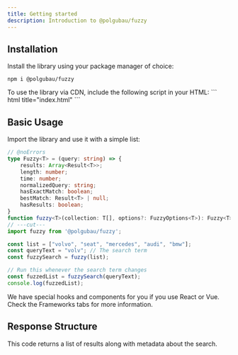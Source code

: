 ```yaml
---
title: Getting started
description: Introduction to @polgubau/fuzzy
---
```


## Installation

Install the library using your package manager of choice:
```package-install
npm i @polgubau/fuzzy
```
 
<Accordions type="single">
  <Accordion title="Using CDN?" value="cdn" id="cdn">
  To use the library via CDN, include the following script in your HTML:
  ``` html title="index.html"
<script src="https://cdn.jsdelivr.net/npm/@polgubau/fuzzy"></script>
```
   </Accordion>
</Accordions>

## Basic Usage

Import the library and use it with a simple list:

```ts twoslash title="index.ts"
// @noErrors
type Fuzzy<T> = (query: string) => {
    results: Array<Result<T>>;
    length: number;
    time: number;
    normalizedQuery: string;
    hasExactMatch: boolean;
    bestMatch: Result<T> | null;
    hasResults: boolean;
}
function fuzzy<T>(collection: T[], options?: FuzzyOptions<T>): Fuzzy<T>;
// ---cut---
import fuzzy from '@polgubau/fuzzy';

const list = ["volvo", "seat", "mercedes", "audi", "bmw"];
const queryText = "volv"; // The search term
const fuzzySearch = fuzzy(list);

// Run this whenever the search term changes
const fuzzedList = fuzzySearch(queryText);
console.log(fuzzedList); 
```
<Callout title="Are you using a framework?"> We have special hooks and components for you if you use React or Vue. Check the Frameworks tabs for more information.</Callout>
 
## Response Structure
This code returns a list of results along with metadata about the search.
<AutoTypeTable path="./src/types/lib.ts" name="FuzzyResponse" />

